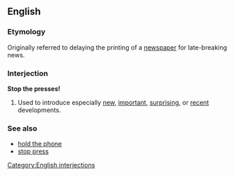 ==English==
===Etymology===
Originally referred to delaying the printing of a [[newspaper]] for late-breaking news.

===Interjection===
'''Stop the presses!'''
#{{idiom}} Used to introduce especially [[new]], [[important]], [[surprising]], or [[recent]] developments.

===See also===
*[[hold the phone]]
*[[stop press]]

[[Category:English interjections]]